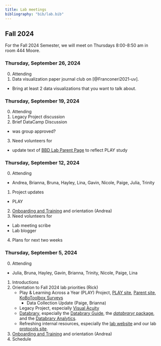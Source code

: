 ```yaml
---
title: Lab meetings
bibliography: "bib/lab.bib"
---
```


## Fall 2024

For the Fall 2024 Semester, we will meet on Thursdays 8:00-8:50 am in room 444 Moore.

### Thursday, September 26, 2024

0. Attending
1. Data visualization paper journal club on [@Franconeri2021-uv].
  - Bring at least 2 data visualizations that you want to talk about.

### Thursday, September 19, 2024

0. Attending
1. Legacy Project discussion
2. Brief DataCamp Discussion
  - was group approved?
3. Need volunteers for
  - update text of [BBD Lab Parent Page](https://gilmore-lab.github.io/parents.html) to reflect PLAY study

### Thursday, September 12, 2024

0. Attending
  - Andrea, Brianna, Bruna, Hayley, Lina, Gavin, Nicole, Paige, Julia, Trinity
1. Project updates
  - PLAY
2. [Onboarding and Training](https://gilmore-lab.github.io/protocols) and orientation (Andrea)
3. Need volunteers for
  - Lab meeting scribe
  - Lab blogger
4. Plans for next two weeks

### Thursday, September 5, 2024

0. Attending
  - Julia, Bruna, Hayley, Gavin, Brianna, Trinity, Nicole, Paige, Lina
1. Introductions
2. Orientation to Fall 2024 lab priorities (Rick)
    - Play & Learning Across a Year (PLAY) Project, [PLAY site](https://play-project.org), [Parent site](https://anhourinthelife.org), [KoBoToolbox Surveys](https://PLAY-behaviorome.github.io/KoBoToolbox/)
        - Data Collection Update (Paige, Brianna)
    - Legacy Project, especially [Visual Acuity](https://gilmore-lab.github.io/visual-acuity/)
    - [Databrary](https://databrary.org), especially the [Databrary Guide](https://databrary.github.io/guide), the [*databraryr* package](https://databrary.github.io/databraryr), and the [Databrary Analytics](https://databrary.github.io/analytics).
    - Refreshing internal resources, especially the [lab website](https://gilmore-lab.github.io) and our lab [protocols site](https://gilmore-lab.github.io/protocols).
3. [Onboarding and Training](https://gilmore-lab.github.io/protocols) and orientation (Andrea)
4. Schedule
